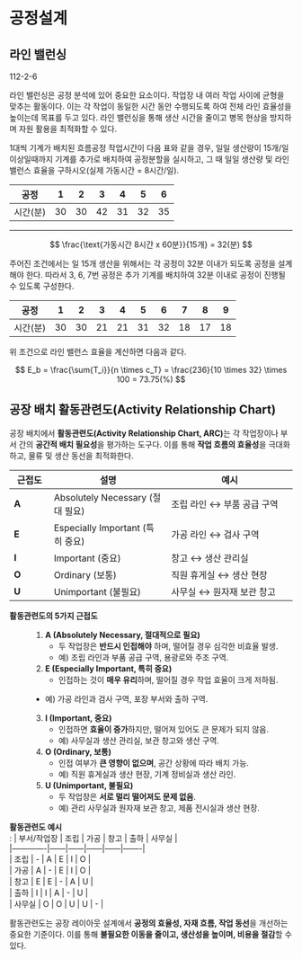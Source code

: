 # 공정설계 {#sec-process-design}

## 라인 밸런싱

::: {.callout-tip icon=false title="기출"}
112-2-6
:::

라인 밸런싱은 공정 분석에 있어 중요한 요소이다. 작업장 내 여러 작업 사이에 균형을 맞추는 활동이다. 이는 각 작업이 동일한 시간 동안 수행되도록 하여 전체 라인 효율성을 높이는데 목표를 두고 있다. 라인 밸런싱을 통해 생산 시간을 줄이고 병목 현상을 방지하며 자원 활용을 최적화할 수 있다.

:::{.callout-important icon=false title="라인 밸런스 계산"}

1대씩 기계가 배치된 흐름공정 작업시간이 다음 표와 같을 경우, 일일 생산량이 15개/일 이상일때까지 기계를 추가로 배치하여 공정분할을 실시하고, 그 때 일일 생산량 및 라인 밸런스 효율을 구하시오(실제 가동시간 = 8시간/일).

공정|1|2|3|4|5|6|7
-|-|-|-|-|-|-
시간(분)|30|30|42|31|32|35|36

----

$$
\frac{\text{가동시간 8시간 x 60분}}{15개} = 32(분)
$$

주어진 조건에서는 일 15개 생산을 위해서는 각 공정이 32분 이내가 되도록 공정을 설계해야 한다. 따라서 3, 6, 7번 공정은 추가 기계를 배치하여 32분 이내로 공정이 진행될 수 있도록 구성한다.

공정|1|2|3|4|5|6|7|8|9|10
-|-|-|-|-|-|-|-|-|-
시간(분)|30|30|21|21|31|32|18|17|18|18

위 조건으로 라인 밸런스 효율을 계산하면 다음과 같다.

$$
E_b = \frac{\sum{T_i}}{n \times c_T} = \frac{236}{10 \times 32} \times 100 = 73.75(%)
$$

:::

## 공장 배치 활동관련도(Activity Relationship Chart) {#sec-activity-releationship-chart}

공장 배치에서 **활동관련도(Activity Relationship Chart, ARC)**는 각 작업장이나 부서 간의 **공간적 배치 필요성**을 평가하는 도구다. 이를 통해 **작업 흐름의 효율성**을 극대화하고, 물류 및 생산 동선을 최적화한다.  

| **근접도** | **설명**                           | **예시**                            |  
|------------|-----------------------------------|-------------------------------------|  
| **A**      | Absolutely Necessary (절대 필요)  | 조립 라인 ↔ 부품 공급 구역         |  
| **E**      | Especially Important (특히 중요)  | 가공 라인 ↔ 검사 구역              |  
| **I**      | Important (중요)                   | 창고 ↔ 생산 관리실                  |  
| **O**      | Ordinary (보통)                    | 직원 휴게실 ↔ 생산 현장             |  
| **U**      | Unimportant (불필요)               | 사무실 ↔ 원자재 보관 창고           |


**활동관련도의 5가지 근접도**  
: 1. **A (Absolutely Necessary, 절대적으로 필요)**  
        - 두 작업장은 **반드시 인접해야** 하며, 떨어질 경우 심각한 비효율 발생.  
        - 예) 조립 라인과 부품 공급 구역, 용광로와 주조 구역.  
2. **E (Especially Important, 특히 중요)**  
        - 인접하는 것이 **매우 유리**하며, 떨어질 경우 작업 효율이 크게 저하됨.  
- 예) 가공 라인과 검사 구역, 포장 부서와 출하 구역.  
3. **I (Important, 중요)**  
        - 인접하면 **효율이 증가**하지만, 떨어져 있어도 큰 문제가 되지 않음.  
        - 예) 사무실과 생산 관리실, 보관 창고와 생산 구역.  
4. **O (Ordinary, 보통)**  
        - 인접 여부가 **큰 영향이 없으며**, 공간 상황에 따라 배치 가능.  
        - 예) 직원 휴게실과 생산 현장, 기계 정비실과 생산 라인.  
5. **U (Unimportant, 불필요)**  
        - 두 작업장은 **서로 멀리 떨어져도 문제 없음**.  
        - 예) 관리 사무실과 원자재 보관 창고, 제품 전시실과 생산 현장.  

**활동관련도 예시**  
:
| 부서/작업장 | 조립 | 가공 | 창고 | 출하 | 사무실 |  
|-------------|------|------|------|------|-------|  
| 조립        |   -  |  A   |  E   |  I   |   O   |  
| 가공        |  A   |   -  |  E   |  I   |   O   |  
| 창고        |  E   |  E   |  -   |  A   |   U   |  
| 출하        |  I   |  I   |  A   |  -   |   U   |  
| 사무실      |  O   |  O   |  U   |  U   |   -   |  


활동관련도는 공장 레이아웃 설계에서 **공정의 효율성, 자재 흐름, 작업 동선**을 개선하는 중요한 기준이다. 이를 통해 **불필요한 이동을 줄이고, 생산성을 높이며, 비용을 절감**할 수 있다.

